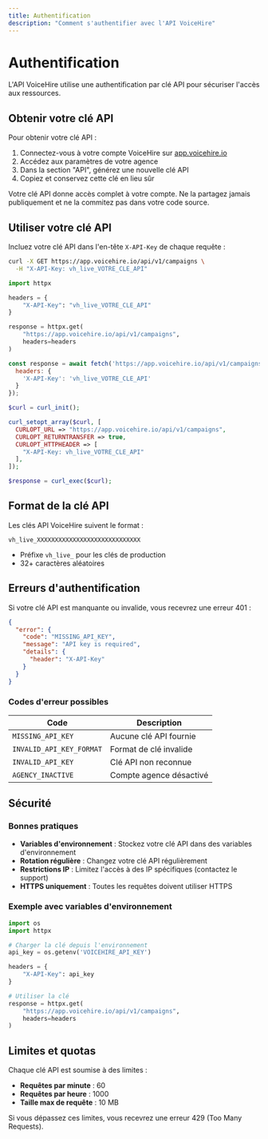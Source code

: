```yaml
---
title: Authentification
description: "Comment s'authentifier avec l'API VoiceHire"
---
```


# Authentification

L'API VoiceHire utilise une authentification par clé API pour sécuriser l'accès aux ressources.

## Obtenir votre clé API

Pour obtenir votre clé API :

1. Connectez-vous à votre compte VoiceHire sur [app.voicehire.io](https://app.voicehire.io)
2. Accédez aux paramètres de votre agence
3. Dans la section "API", générez une nouvelle clé API
4. Copiez et conservez cette clé en lieu sûr

<Warning>
  Votre clé API donne accès complet à votre compte. Ne la partagez jamais publiquement et ne la commitez pas dans votre code source.
</Warning>

## Utiliser votre clé API

Incluez votre clé API dans l'en-tête `X-API-Key` de chaque requête :

<CodeGroup>

```bash cURL
curl -X GET https://app.voicehire.io/api/v1/campaigns \
  -H "X-API-Key: vh_live_VOTRE_CLE_API"
```

```python Python
import httpx

headers = {
    "X-API-Key": "vh_live_VOTRE_CLE_API"
}

response = httpx.get(
    "https://app.voicehire.io/api/v1/campaigns",
    headers=headers
)
```

```javascript Node.js
const response = await fetch('https://app.voicehire.io/api/v1/campaigns', {
  headers: {
    'X-API-Key': 'vh_live_VOTRE_CLE_API'
  }
});
```

```php PHP
$curl = curl_init();

curl_setopt_array($curl, [
  CURLOPT_URL => "https://app.voicehire.io/api/v1/campaigns",
  CURLOPT_RETURNTRANSFER => true,
  CURLOPT_HTTPHEADER => [
    "X-API-Key: vh_live_VOTRE_CLE_API"
  ],
]);

$response = curl_exec($curl);
```

</CodeGroup>

## Format de la clé API

Les clés API VoiceHire suivent le format :
```
vh_live_XXXXXXXXXXXXXXXXXXXXXXXXXXXXX
```

- Préfixe `vh_live_` pour les clés de production
- 32+ caractères aléatoires

## Erreurs d'authentification

Si votre clé API est manquante ou invalide, vous recevrez une erreur 401 :

```json
{
  "error": {
    "code": "MISSING_API_KEY",
    "message": "API key is required",
    "details": {
      "header": "X-API-Key"
    }
  }
}
```

### Codes d'erreur possibles

| Code | Description |
|------|-------------|
| `MISSING_API_KEY` | Aucune clé API fournie |
| `INVALID_API_KEY_FORMAT` | Format de clé invalide |
| `INVALID_API_KEY` | Clé API non reconnue |
| `AGENCY_INACTIVE` | Compte agence désactivé |

## Sécurité

### Bonnes pratiques

- **Variables d'environnement** : Stockez votre clé API dans des variables d'environnement
- **Rotation régulière** : Changez votre clé API régulièrement
- **Restrictions IP** : Limitez l'accès à des IP spécifiques (contactez le support)
- **HTTPS uniquement** : Toutes les requêtes doivent utiliser HTTPS

### Exemple avec variables d'environnement

```python
import os
import httpx

# Charger la clé depuis l'environnement
api_key = os.getenv('VOICEHIRE_API_KEY')

headers = {
    "X-API-Key": api_key
}

# Utiliser la clé
response = httpx.get(
    "https://app.voicehire.io/api/v1/campaigns",
    headers=headers
)
```

## Limites et quotas

Chaque clé API est soumise à des limites :

- **Requêtes par minute** : 60
- **Requêtes par heure** : 1000
- **Taille max de requête** : 10 MB

Si vous dépassez ces limites, vous recevrez une erreur 429 (Too Many Requests).